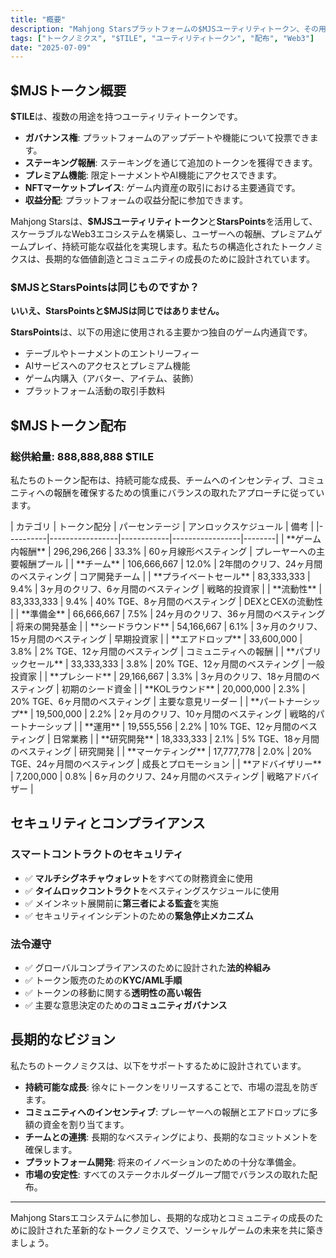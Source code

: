 ```yaml
---
title: "概要"
description: "Mahjong Starsプラットフォームの$MJSユーティリティトークン、その用途、配布、および長期的なビジョンに関する包括的な概要。"
tags: ["トークノミクス", "$TILE", "ユーティリティトークン", "配布", "Web3"]
date: "2025-07-09"
---
```



## $MJSトークン概要

**$TILE**は、複数の用途を持つユーティリティトークンです。

- **ガバナンス権**: プラットフォームのアップデートや機能について投票できます。
- **ステーキング報酬**: ステーキングを通じて追加のトークンを獲得できます。
- **プレミアム機能**: 限定トーナメントやAI機能にアクセスできます。
- **NFTマーケットプレイス**: ゲーム内資産の取引における主要通貨です。
- **収益分配**: プラットフォームの収益分配に参加できます。

Mahjong Starsは、**$MJSユーティリティトークン**と**StarsPoints**を活用して、スケーラブルなWeb3エコシステムを構築し、ユーザーへの報酬、プレミアムゲームプレイ、持続可能な収益化を実現します。私たちの構造化されたトークノミクスは、長期的な価値創造とコミュニティの成長のために設計されています。

### $MJSとStarsPointsは同じものですか？

**いいえ、StarsPointsと$MJSは同じではありません。**

<Callout type="info">

**StarsPoints**は、以下の用途に使用される主要かつ独自のゲーム内通貨です。

- テーブルやトーナメントのエントリーフィー
- AIサービスへのアクセスとプレミアム機能
- ゲーム内購入（アバター、アイテム、装飾）
- プラットフォーム活動の取引手数料

</Callout>


## $MJSトークン配布

### 総供給量: 888,888,888 $TILE

私たちのトークン配布は、持続可能な成長、チームへのインセンティブ、コミュニティへの報酬を確保するための慎重にバランスの取れたアプローチに従っています。

<Card className='mt-4'>
| カテゴリ | トークン配分 | パーセンテージ | アンロックスケジュール | 備考 |
|----------|-----------------|------------|-----------------|--------|
| **ゲーム内報酬** | 296,296,266 | 33.3% | 60ヶ月線形ベスティング | プレーヤーへの主要報酬プール |
| **チーム** | 106,666,667 | 12.0% | 2年間のクリフ、24ヶ月間のベスティング | コア開発チーム |
| **プライベートセール** | 83,333,333 | 9.4% | 3ヶ月のクリフ、6ヶ月間のベスティング | 戦略的投資家 |
| **流動性** | 83,333,333 | 9.4% | 40% TGE、8ヶ月間のベスティング | DEXとCEXの流動性 |
| **準備金** | 66,666,667 | 7.5% | 24ヶ月のクリフ、36ヶ月間のベスティング | 将来の開発基金 |
| **シードラウンド** | 54,166,667 | 6.1% | 3ヶ月のクリフ、15ヶ月間のベスティング | 早期投資家 |
| **エアドロップ** | 33,600,000 | 3.8% | 2% TGE、12ヶ月間のベスティング | コミュニティへの報酬 |
| **パブリックセール** | 33,333,333 | 3.8% | 20% TGE、12ヶ月間のベスティング | 一般投資家 |
| **プレシード** | 29,166,667 | 3.3% | 3ヶ月のクリフ、18ヶ月間のベスティング | 初期のシード資金 |
| **KOLラウンド** | 20,000,000 | 2.3% | 20% TGE、6ヶ月間のベスティング | 主要な意見リーダー |
| **パートナーシップ** | 19,500,000 | 2.2% | 2ヶ月のクリフ、10ヶ月間のベスティング | 戦略的パートナーシップ |
| **運用** | 19,555,556 | 2.2% | 10% TGE、12ヶ月間のベスティング | 日常業務 |
| **研究開発** | 18,333,333 | 2.1% | 5% TGE、18ヶ月間のベスティング | 研究開発 |
| **マーケティング** | 17,777,778 | 2.0% | 20% TGE、24ヶ月間のベスティング | 成長とプロモーション |
| **アドバイザリー** | 7,200,000 | 0.8% | 6ヶ月のクリフ、24ヶ月間のベスティング | 戦略アドバイザー |
</Card>

## セキュリティとコンプライアンス

### スマートコントラクトのセキュリティ
- ✅ **マルチシグネチャウォレット**をすべての財務資金に使用
- ✅ **タイムロックコントラクト**をベスティングスケジュールに使用
- ✅ メインネット展開前に**第三者による監査**を実施
- ✅ セキュリティインシデントのための**緊急停止メカニズム**

### 法令遵守
- ✅ グローバルコンプライアンスのために設計された**法的枠組み**
- ✅ トークン販売のための**KYC/AML手順**
- ✅ トークンの移動に関する**透明性の高い報告**
- ✅ 主要な意思決定のための**コミュニティガバナンス**

## 長期的なビジョン

私たちのトークノミクスは、以下をサポートするために設計されています。

- **持続可能な成長**: 徐々にトークンをリリースすることで、市場の混乱を防ぎます。
- **コミュニティへのインセンティブ**: プレーヤーへの報酬とエアドロップに多額の資金を割り当てます。
- **チームとの連携**: 長期的なベスティングにより、長期的なコミットメントを確保します。
- **プラットフォーム開発**: 将来のイノベーションのための十分な準備金。
- **市場の安定性**: すべてのステークホルダーグループ間でバランスの取れた配布。

---

Mahjong Starsエコシステムに参加し、長期的な成功とコミュニティの成長のために設計された革新的なトークノミクスで、ソーシャルゲームの未来を共に築きましょう。
